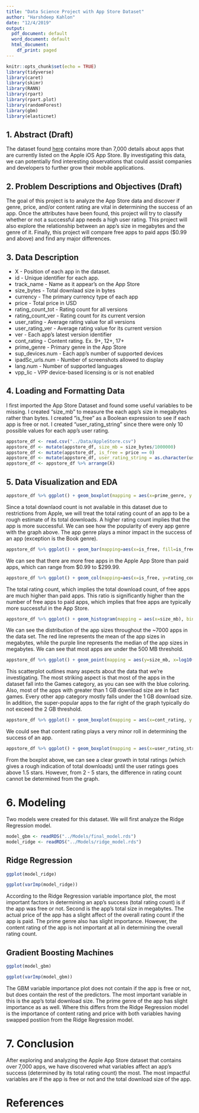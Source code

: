 ```yaml
---
title: "Data Science Project with App Store Dataset"
author: "Harshdeep Kahlon"
date: "12/4/2019"
output:
  pdf_document: default
  word_document: default
  html_document:
    df_print: paged
---
```


```r
knitr::opts_chunk$set(echo = TRUE)
library(tidyverse)
library(caret)
library(skimr)
library(RANN)
library(rpart)
library(rpart.plot)
library(randomForest)
library(gbm)
library(elasticnet)
```

## 1. Abstract (Draft)

The dataset found <a href="https://www.kaggle.com/ramamet4/app-store-apple-data-set-10k-apps/downloads/app-store-apple-data-set-10k-apps.zip/7">here</a> contains more than 7,000 details about apps that are currently listed on the Apple iOS App Store. By investigating this data, we can potentially find interesting observations that could assist companies and developers to further grow their mobile applications.


## 2. Problem Descriptions and Objectives (Draft)

The  goal  of  this  project  is  to  analyze  the  App Store data  and  discover if genre, price, and/or content rating are vital in determining the success of an app. Once the attributes have been found, this project will try to classify whether or not a successful app needs a high user rating. This project will also explore the relationship between an app's size in megabytes and the genre of it. Finally, this project will compare free apps to paid apps ($0.99 and above) and find any major differences.


## 3. Data Description

- X - Position of each app in the dataset.
- id - Unique identifier for each app.
- track_name - Name as it appear's on the App Store
- size_bytes - Total downlaad size in bytes
- currency - The primary currency type of each app
- price - Total price in USD
- rating_count_tot - Rating count for all versions
- rating_count_ver - Rating count for its current version
- user_rating - Average rating value for all versions
- user_rating_ver - Average rating value for its current version
- ver - Each app's latest version identifier
- cont_rating - Content rating. Ex. 9+, 12+, 17+
- prime_genre - Primary genre in the App Store
- sup_devices.num - Each app's number of supported devices
- ipadSc_urls.num - Number of screenshots allowed to display
- lang.num - Number of supported languages
- vpp_lic - VPP device-based licensing is or is not enabled

## 4. Loading and Formatting Data

I first imported the App Store Dataset and found some useful variables to be missing. I created "size_mb" to measure the each app's size in megabytes rather than bytes. I created "is_free" as a Boolean expression to see if each app is free or not. I created "user_rating_string" since there were only 10 possible values for each app's user rating.

```r
appstore_df <- read.csv("../Data/AppleStore.csv")
appstore_df <- mutate(appstore_df, size_mb = size_bytes/1000000)
appstore_df <- mutate(appstore_df, is_free = price == 0)
appstore_df <- mutate(appstore_df, user_rating_string = as.character(user_rating))
appstore_df <- appstore_df %>% arrange(X)
```

## 5. Data Visualization and EDA

```r
appstore_df %>% ggplot() + geom_boxplot(mapping = aes(x=prime_genre, y = rating_count_tot, color=prime_genre)) + scale_y_log10() + coord_flip() + labs(y="Rating Count (logarithmic)") + labs(x="App Primary Genre") + theme_minimal()
```

Since a total downlaod count is not available in this dataset due to restrictions from Apple, we will treat the total rating count of an app to be a rough estimate of its total downloads. A higher rating count implies that the app is more successful.
We can see how the popularity of every app genre with the graph above. The app genre plays a minor impact in the success of an app (exception is the Book genre).

```r
appstore_df %>% ggplot() + geom_bar(mapping=aes(x=is_free, fill=is_free)) + labs(x="App is Free") + theme_minimal()
```

We can see that there are more free apps in the Apple App Store than paid apps, which can range from \$0.99 to \$299.99.

```r
appstore_df %>% ggplot() + geom_col(mapping=aes(x=is_free, y=rating_count_tot, fill=is_free)) + labs(x="App is Free") + theme_minimal()
```

The total rating count, which implies the total download count, of free apps are much higher than paid apps. This ratio is significantly higher than the number of free apps to paid apps, which implies that free apps are typically more successful in the App Store.

```r
appstore_df %>% ggplot() + geom_histogram(mapping = aes(x=size_mb), bins = 60) + geom_vline(mapping= aes(xintercept= median(appstore_df$size_mb)), color="#873096") + geom_vline(mapping= aes(xintercept= mean(appstore_df$size_mb), color="#ff6159")) + theme_minimal()
```

We can see the distribution of the app sizes throughout the ~7000 apps in the data set. The red line represents the mean of the app sizes in megabytes, while the purple line represents the median of the app sizes in megabytes. We can see that most apps are under the 500 MB threshold.


```r
appstore_df %>% ggplot() + geom_point(mapping = aes(y=size_mb, x=log10(rating_count_tot), color=prime_genre == "Games", alpha=0.8)) + theme_minimal()
```

This scatterplot outlines many aspects about the data that we're investigating. The most striking aspect is that most of the apps in the dataset fall into the Games category, as  you can see with the blue coloring. Also, most of the apps with greater than 1 GB download size are in fact games. Every other app category mostly falls under the 1 GB download size. In addition, the super-popular apps to the far right of the graph typically do not exceed the 2 GB threshold.


```r
appstore_df %>% ggplot() + geom_boxplot(mapping = aes(x=cont_rating, y = rating_count_tot, color=cont_rating)) + scale_y_log10() + coord_flip() + labs(y="Rating Count (logarithmic)") + labs(x="Content Rating") + theme_minimal()
```

We could see that content rating plays a very minor roll in determining the success of an app. 

```r
appstore_df %>% ggplot() + geom_boxplot(mapping = aes(x=user_rating_string, y = rating_count_tot, color=user_rating_string)) + scale_y_log10() + coord_flip() + labs(y="Rating Count (logarithmic)") + labs(x="User Review Rating") + theme_minimal()
```

From the boxplot above, we can see a clear growth in total ratings (which gives a rough indication of total downloads) until the user ratings goes above 1.5 stars. However, from 2 - 5 stars, the difference in rating count cannot be determined from the graph.

# 6. Modeling

Two models were created for this dataset. We will first analyze the Ridge Regression model.

```r
model_gbm <- readRDS("../Models/final_model.rds")
model_ridge <- readRDS("../Models/ridge_model.rds")
```

## Ridge Regression

```r
ggplot(model_ridge)
```

```r
ggplot(varImp(model_ridge))
```

According to the Ridge Regression variable importance plot, the most important factors in determining an app's success (total rating count) is if the app was free or not. Second is the app's total size in megabytes. The actual price of the app has a slight affect of the overall rating count if the app is paid. The prime genre also has slight importance. However, the content rating of the app is not important at all in determining the overall rating count. 

## Gradient Boosting Machines

```r
ggplot(model_gbm)
```

```r
ggplot(varImp(model_gbm))
```

The GBM variable importance plot does not contain if the app is free or not, but does contain the rest of the predictors. The most important variable in this is the app's total download size. The prime genre of the app has slight importance as as well. Where this differs from the Ridge Regression model is the importance of content rating and price with both variables having swapped postiion from the Ridge Regression model.

# 7. Conclusion

After exploring and analyzing the Apple App Store dataset that contains over 7,000 apps, we have discovered what variables affect an app's success (determined by its total rating count) the most. The most impactful variables are if the app is free or not and the total download size of the app. 

# References


